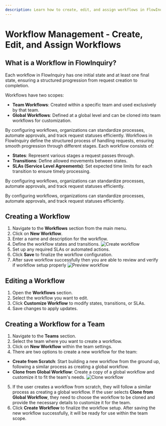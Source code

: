 ```yaml
---
description: Learn how to create, edit, and assign workflows in FlowInquiry. Manage workflow states, transitions, and SLAs to optimize request handling and automate approvals
---
```


# Workflow Management - Create, Edit, and Assign Workflows

## What is a Workflow in FlowInquiry?

Each workflow in FlowInquiry has one initial state and at least one final state, ensuring a structured progression from request creation to completion.

Workflows have two scopes:

- **Team Workflows**: Created within a specific team and used exclusively by that team.
- **Global Workflows**: Defined at a global level and can be cloned into team workflows for customization.

By configuring workflows, organizations can standardize processes, automate approvals, and track request statuses efficiently.
Workflows in FlowInquiry define the structured process of handling requests, ensuring smooth progression through different stages. Each workflow consists of:

- **States**: Represent various stages a request passes through.
- **Transitions**: Define allowed movements between states.
- **SLAs (Service Level Agreements)**: Set expected time limits for each transition to ensure timely processing.

By configuring workflows, organizations can standardize processes, automate approvals, and track request statuses efficiently.

By configuring workflows, organizations can standardize processes, automate approvals, and track request statuses efficiently.

## Creating a Workflow

1. Navigate to the **Workflows** section from the main menu.
2. Click on **New Workflow**.
3. Enter a name and description for the workflow.
4. Define the workflow states and transitions.
   ![Create workflow](/user_guides/workflow_management/create_workflow.png)
5. Set up any required SLAs or automated actions.
6. Click **Save** to finalize the workflow configuration.
7. After save workflow successfully then you are able to review and verify if workflow setup properly
   ![Preview workflow](/user_guides/workflow_management/preview_workflow.png)

## Editing a Workflow

1. Open the **Workflows** section.
2. Select the workflow you want to edit.
3. Click **Customize Workflow** to modify states, transitions, or SLAs.
4. Save changes to apply updates.

## Creating a Workflow for a Team

1. Navigate to the **Teams** section.
2. Select the team where you want to create a workflow.
3. Click on **New Workflow** within the team settings.
4. There are two options to create a new workflow for the team:

- **Create from Scratch**: Start building a new workflow from the ground up, following a similar process as creating a global workflow.
- **Clone from Global Workflow**: Create a copy of a global workflow and customize it to fit the team's needs.
  ![Clone workflow](/user_guides/workflow_management/clone_global_workflow.png)

5. If the user creates a workflow from scratch, they will follow a similar process as creating a global workflow. If the user selects **Clone from Global Workflow**, they need to choose the workflow to be cloned and provide the necessary details to customize it for the team.
6. Click **Create Workflow** to finalize the workflow setup. After saving the new workflow successfully, it will be ready for use within the team scope.
